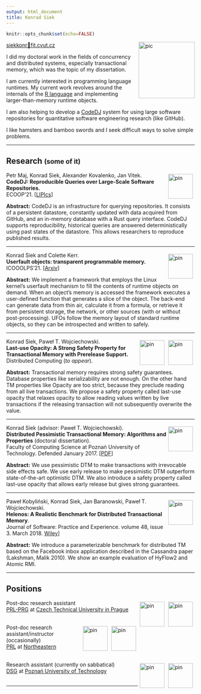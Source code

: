 ```yaml
---
output: html_document
title: Konrad Siek
---
```


<style>
img[alt$="pin"] { width: 66px; padding: 5px; float: right; }
img[alt$="pic"] { width: 150px; float: right; vertical-align: top; padding-left: 15px;}
</style>

```r
knitr::opts_chunk$set(echo=FALSE)
```

![pic](img/photo2.jpg)
<a href="mailto:siekkonr🐒fit.cvut.cz">siekkonr🐒fit.cvut.cz</a>  

I did my doctoral work in the fields of concurrency and distributed systems, especially transactional memory, which was the topic of my dissertation.  

I am currently interested in programming language runtimes.
My current work revolves around the internals of the [R language](http://www.r-project.org) and implementing larger-than-memory runtime objects.  

I am also helping to develop a [CodeDJ](codedj-prg.github.io) system for using large software repositories for quantitative software engineering research (like GitHub).

I like hamsters and bamboo swords and I seek difficult ways to solve simple problems.

<hr/>

## Research <small>(some of it)</small>

<!--In January 2017 I defended my **PhD thesis** at Poznań University of Technology, advised by [Paweł T. Wojciechowski](http://www.cs.put.poznan.pl/pawelw). It explored the idea of using early release to improve the performance of pessimistic transactional memory.-->

![pin](img/cvut.jpg) 
Petr Maj, Konrad Siek, Alexander Kovalenko, Jan Vitek.  
**CodeDJ: Reproducible Queries over Large-Scale Software Repositories.**  
ECOOP'21. [[LIPIcs](10.4230/LIPIcs.ECOOP.2021.6)]

**Abstract:** CodeDJ is an infrastructure for querying repositories. It consists of a persistent datastore, constantly updated
with data acquired from GitHub, and an in-memory database with a Rust query interface. CodeDJ
supports reproducibility, historical queries are answered deterministically using past states of the
datastore. This allows researchers to reproduce published results.

<hr/>

![pin](img/cvut.jpg) 
Konrad Siek and Colette Kerr.  
**Userfault objects: transparent programmable memory.**  
ICOOOLPS'21. [[Arxiv](https://conf.researchr.org/details/issta-2021/ecoop-issta-2021-icooolps/6/Userfault-Objects-Transparent-Programmable-Memory)]  

**Abstract:** We implement a framework that employs the Linux kernel’s userfault mechanism to fill the contents of runtime objects on demand. When an object’s memory is accessed the framework executes a user-defined function that generates a slice of the object. The back-end can generate data from thin air, calculate it from a formula, or retrieve it from persistent storage, the network, or other sources (with or without post-processing). UFOs follow the memory layout of standard runtime objects, so they can be introspected and written to safely. 

<hr/>

![pin](img/put.png)
![pin](img/cvut.jpg) 
Konrad Siek, Paweł T. Wojciechowski.  
**Last-use Opacity: A Strong Safety Property for Transactional Memory with Prerelease Support.**  
Distributed Computing (*to appear*). 

**Abstract:** Transactional memory requires strong safety guarantees. Database properties like serializability are not enough. On the other hand TM properties like Opacity are too strict, because they preclude reading from all live transactions. 
We propose a safety property called last-use opacity that relaxes opacity to allow reading values written by live transactions if the releasing transaction will not subsequently overwrite the value.

<hr/>

![pin](img/put.png) 
Konrad Siek (advisor: Paweł T. Wojciechowski).  
**Distributed Pessimistic Transactional Memory: Algorithms and Properties** (doctoral dissertation).  
Faculty of Computing Science at Poznań University of Technology. Defended January 2017.
[[PDF](pub/dissertation.pdf)]
<!--, [TeX](pub/dissertation.tar.gz), [PUT library](https://pp-hip.pfsl.poznan.pl/ipac20/ipac.jsp?session=151C8173887J1.41469&profile=put-library&uri=link=3100007~!756389~!3100001~!3100002&aspect=basic_search&menu=search&ri=8&source=~!bpptest&term=Distributed+Pessimistic+Transactional+Memory%3A+Algorithms+and+Properties+%2F&index=ALTITLE)]-->

**Abstract:**
We use pessimistic DTM to make transactions with irrevocable side effects safe. We use early release to make pessimistic DTM outperform state-of-the-art optimistic DTM. We also introduce a safety property called last-use opacity that allows early release but gives strong guarantees.

<hr/>

![pin](img/put.png)
Paweł Kobyliński, Konrad Siek, Jan Baranowski, Paweł T. Wojciechowski.  
**Helenos: A Realistic Benchmark for Distributed Transactional Memory**.  
Journal of Software: Practice and Experience. volume 48, issue 3. March 2018. [Wiley](http://onlinelibrary.wiley.com/doi/10.1002/spe.2548/full)]

**Abstract:**
We introduce a parameterizable benchmark for distributed TM based on the Facebook inbox application described in the Cassandra paper (Lakshman, Malik 2010). We show an example evaluation of HyFlow2 and Atomic RMI.

<!--hr/>

![pin](img/put.png)
Paweł T. Wojciechowski, Konrad Siek.  
**Having Your Cake and Eating it Too: Combining Strong and Eventual Consistency**.  
PaPEC'14.
[[PDF](pub/papec14.pdf)]

**Abstract:** 
We propose a distributed TM system that allows strongly and weakly consistent transactions to co-exist. Weak transactions execute twice: a strong and a weak version. The result of the strong one eventually overwrites the result of the weak one.
-->

<hr/>

## Positions

![pin](img/cvut.jpg)
![pin](img/prl-prg-small.png) 
Post-doc research assistant    
[PRL-PRG](http://prl-prg.github.io) at [Czech Technical University in Prague](http://www.cvut.cz)  
<br/>

![pin](img/neu.png)
![pin](img/prl.png) 
Post-doc research assistant/instructor (occasionally)  
[PRL](http://prl.ccs.neu.edu) at [Northeastern](http://www.northeastern.edu)  
<br/>

![pin](img/put.png) 
![pin](img/dsg.png) 
Research assistant (currently on sabbatical)  
[DSG](http://dsg.cs.put.poznan.pl) at [Poznań University of Technology](http://www.put.poznan.pl)  
<br/>

<hr/>
<!--
## Thesis


![pin](img/put.png) 
PhD from [Poznań University of Technology](http://www.put.poznan.pl)  
Distributed Pessimistic Transactional Memory:   
Algorithms and Properties ([pdf](pub/dissertation.pdf), [tex](pub/dissertation.tar.gz))  
Advisor: [Paweł T. Wojciechowski](http://www.cs.put.poznan.pl/pawelw)  
-->